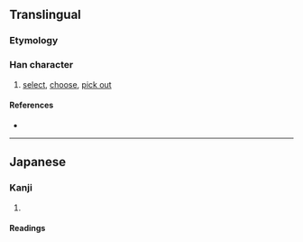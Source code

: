 {{character info/new}}
==Translingual==
{{Han simplified forms|擇|択|择}}

===Etymology===
{{Han simp|擇|f=睪|t=尺}}

===Han character===
{{Han char|rn=64|rad=手|as=04|sn=7|four=|canj=QSO|ids=⿰扌尺}}

# [[select]], [[choose]], [[pick out]]

====References====
* {{Han ref|kx=0422.121|dkj=11902|dj=0770.100|hdz=31844.061|uh=629E|ud=25246}}

----

==Japanese==
{{ja-kanji forms|択|擇}}

===Kanji===
{{ja-kanji|grade=c|rs=手04|kyu=擇}}

# {{rfdef|ja|sort=手04}}

====Readings====
{{ja-readings
|goon=じゃく
|kanon=たく
|kun=えら-ぶ
}}